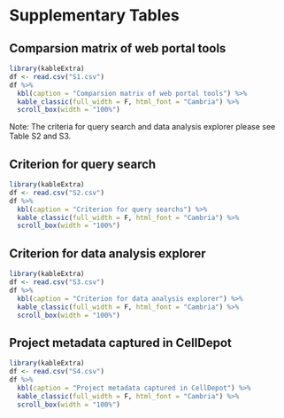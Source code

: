 # Supplementary Tables {#SITable}

## Comparsion matrix of web portal tools
```r
library(kableExtra)
df <- read.csv("S1.csv")
df %>%
  kbl(caption = "Comparsion matrix of web portal tools") %>%
  kable_classic(full_width = F, html_font = "Cambria") %>%
  scroll_box(width = "100%")
```
Note: The criteria for query search and data analysis explorer please see Table S2 and S3.

## Criterion for query search
```r
library(kableExtra)
df <- read.csv("S2.csv")
df %>%
  kbl(caption = "Criterion for query searchs") %>%
  kable_classic(full_width = F, html_font = "Cambria") %>%
  scroll_box(width = "100%")
```

## Criterion for data analysis explorer
```r
library(kableExtra)
df <- read.csv("S3.csv")
df %>%
  kbl(caption = "Criterion for data analysis explorer") %>%
  kable_classic(full_width = F, html_font = "Cambria") %>%
  scroll_box(width = "100%")
```

## Project metadata captured in CellDepot
```r
library(kableExtra)
df <- read.csv("S4.csv")
df %>%
  kbl(caption = "Project metadata captured in CellDepot") %>%
  kable_classic(full_width = F, html_font = "Cambria") %>%
  scroll_box(width = "100%")
```


